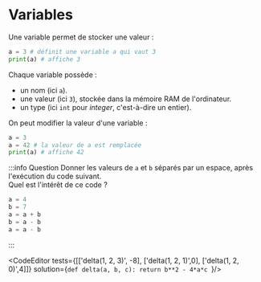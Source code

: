 # Variables

Une <H>variable</H> permet de stocker une valeur :
```python
a = 3 # définit une variable a qui vaut 3
print(a) # affiche 3
```
Chaque variable possède :
- un <H>nom</H> (ici `a`).
- une <H>valeur</H> (ici `3`), stockée dans la mémoire RAM de l'ordinateur.
- un <H>type</H> (ici `int` pour *integer*, c'est-à-dire un entier).

On peut modifier la valeur d'une variable :
```python
a = 3
a = 42 # la valeur de a est remplacée
print(a) # affiche 42
```

:::info Question
Donner les valeurs de `a` et `b` séparés par un espace, après l'exécution du code suivant.  
Quel est l'intérêt de ce code ?
```py
a = 4
b = 7
a = a + b
b = a - b
a = a - b
```
	
<QuestionInput solution="7 4" />
:::

<CodeEditor
    tests={[['delta(1, 2, 3)', -8], ['delta(1, 2, 1)',0], ['delta(1, 2, 0)',4]]}
    solution={`def delta(a, b, c):
    return b**2 - 4*a*c
`}/>
